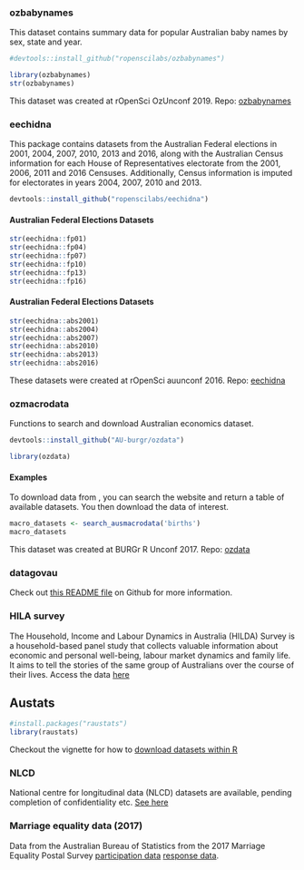 
### ozbabynames 

This dataset contains summary data for popular Australian baby names by sex, state and year. 

```r
#devtools::install_github("ropenscilabs/ozbabynames")
```

```r
library(ozbabynames)
str(ozbabynames)
```

This dataset was created at rOpenSci OzUnconf 2019. Repo: [ozbabynames](https://github.com/ropenscilabs/ozbabynames)


### eechidna

This package contains datasets from the Australian Federal elections in 2001, 2004, 2007, 2010, 2013 and 2016, along with the Australian Census information for each House of Representatives electorate from the 2001, 2006, 2011 and 2016 Censuses. Additionally, Census information is imputed for electorates in years 2004, 2007, 2010 and 2013.

```r
devtools::install_github("ropenscilabs/eechidna")
```

#### Australian Federal Elections Datasets

```r
str(eechidna::fp01)
str(eechidna::fp04)
str(eechidna::fp07)
str(eechidna::fp10)
str(eechidna::fp13)
str(eechidna::fp16)

```

#### Australian Federal Elections Datasets

```r
str(eechidna::abs2001)
str(eechidna::abs2004)
str(eechidna::abs2007)
str(eechidna::abs2010)
str(eechidna::abs2013)
str(eechidna::abs2016)

```


These datasets were created at rOpenSci auunconf 2016. Repo: [eechidna](https://github.com/ropenscilabs/eechidna)


### ozmacrodata

Functions to search and download Australian economics dataset. 

```r
devtools::install_github("AU-burgr/ozdata")
```

```r
library(ozdata)
```

#### Examples 

To download data from [](http://ausmacrodata.org), you can search the website and return a table of available datasets. You then download the data of interest. 

```r
macro_datasets <- search_ausmacrodata('births')
macro_datasets
```


This dataset was created at BURGr R Unconf 2017. Repo: [ozdata](https://github.com/AU-BURGr/ozdata)


### datagovau

Check out [this README file](https://github.com/ropenscilabs/datagovau) on Github for more information. 

###  HILA survey

The Household, Income and Labour Dynamics in Australia (HILDA) Survey is a household-based panel study that collects valuable information about economic and personal well-being, labour market dynamics and family life. It aims to tell the stories of the same group of Australians over the course of their lives.
Access the data [here](https://melbourneinstitute.unimelb.edu.au/hilda/for-data-users)

## Austats

```r
#install.packages("raustats")
library(raustats)
```

Checkout the vignette for how to [download datasets within R](https://cran.r-project.org/web/packages/raustats/vignettes/raustats_introduction.html)

### NLCD

National centre for longitudinal data (NLCD) datasets are available, pending completion of confidentiality etc. 
[See here](https://dataverse.ada.edu.au/dataverse/ncld)

### Marriage equality data (2017)
Data from the Australian Bureau of Statistics from the 2017 Marriage Equality Postal Survey [participation data](https://www.abs.gov.au/ausstats/ABS@Archive.nsf/log?openagent&australian_marriage_law_postal_survey_2017_-_participation_final.xls&1800.0&Time%20Series%20Spreadsheet&830FD42482B309D6CA2581F0001A085B&0&2017&11.12.2017&Latest) [response data](https://www.abs.gov.au/ausstats/ABS@Archive.nsf/log?openagent&australian_marriage_law_postal_survey_2017_-_response_final.xls&1800.0&Time%20Series%20Spreadsheet&916379DAEE6E960CCA2581F0001A08A9&0&2017&11.12.2017&Latest).

